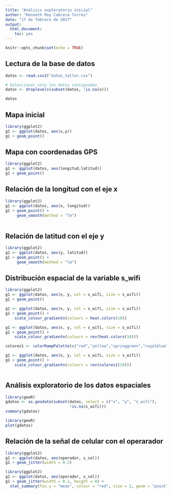 ```yaml
---
title: "Análisis exploratorio inicial"
author: "Kenneth Roy Cabrera Torres"
date: "17 de febrero de 2017"
output: 
  html_document: 
    toc: yes
---
```


```r
knitr::opts_chunk$set(echo = TRUE)
```

## Lectura de la base de datos

```r
datos <- read.csv2("datos_taller.csv")

# Seleccionar solo los datos consignados
datos <- droplevels(subset(datos, !is.na(x)))

datos
```

## Mapa inicial

```r
library(ggplot2)
g1 <- ggplot(datos, aes(x,y))
g1 + geom_point()
```

## Mapa con coordenadas GPS

```r
library(ggplot2)
g1 <- ggplot(datos, aes(longitud,latitud))
g1 + geom_point()
```

## Relación de la longitud con el eje x

```r
library(ggplot2)
g1 <- ggplot(datos, aes(x, longitud))
g1 + geom_point() +
     geom_smooth(method = "lm")
 
```

## Relación de latitud con el eje y

```r
library(ggplot2)
g1 <- ggplot(datos, aes(y, latitud))
g1 + geom_point() +
     geom_smooth(method = "lm")
```

## Distribución espacial de la variable s_wifi

```r
library(ggplot2)
g1 <- ggplot(datos, aes(x, y, col = s_wifi, size = s_wifi))
g1 + geom_point() 

g1 <- ggplot(datos, aes(x, y, col = s_wifi, size = s_wifi))
g1 + geom_point() +
    scale_colour_gradientn(colours = heat.colors(10))

g1 <- ggplot(datos, aes(x, y, col = s_wifi, size = s_wifi))
g1 + geom_point() +
    scale_colour_gradientn(colours = rev(heat.colors(10)))

colores1 <- colorRampPalette(c("red","yellow","springgreen","royalblue"))

g1 <- ggplot(datos, aes(x, y, col = s_wifi, size = s_wifi))
g1 + geom_point() +
    scale_colour_gradientn(colours = rev(colores1(10)))


```

```r

```


## Análisis exploratorio de los datos espaciales

```r
library(geoR)
gdatos <- as.geodata(subset(datos, select = c("x", "y", "s_wifi"),
                            !is.na(s_wifi)))
summary(gdatos)
```

```r
library(geoR)
plot(gdatos)
```


## Relación de la señal de celular con el operarador

```r
library(ggplot2)
g1 <- ggplot(datos, aes(operador, s_cel))
g1 + geom_jitter(width = 0.2) 
```

```r
library(ggplot2)
g1 <- ggplot(datos, aes(operador, s_cel))
g1 + geom_jitter(width = 0.2, height = 0) +
  stat_summary(fun.y = "mean", colour = "red", size = 2, geom = "point")
```


